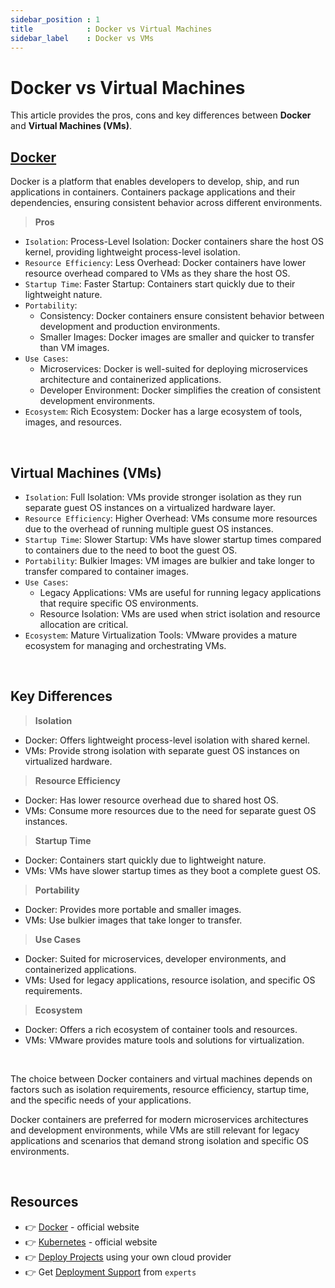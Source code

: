 ```yaml
---
sidebar_position : 1
title            : Docker vs Virtual Machines
sidebar_label    : Docker vs VMs
---
```


# Docker vs Virtual Machines

This article provides the pros, cons and key differences between **Docker** and **Virtual Machines (VMs)**. 

## [Docker](https://www.docker.com/)

Docker is a platform that enables developers to develop, ship, and run applications in containers. Containers package applications and their dependencies, ensuring consistent behavior across different environments.

> **Pros**

- `Isolation`: Process-Level Isolation: Docker containers share the host OS kernel, providing lightweight process-level isolation.
- `Resource Efficiency`: Less Overhead: Docker containers have lower resource overhead compared to VMs as they share the host OS.
- `Startup Time`: Faster Startup: Containers start quickly due to their lightweight nature.
- `Portability`: 
  - Consistency: Docker containers ensure consistent behavior between development and production environments. 
  - Smaller Images: Docker images are smaller and quicker to transfer than VM images.
- `Use Cases`: 
  - Microservices: Docker is well-suited for deploying microservices architecture and containerized applications.
  - Developer Environment: Docker simplifies the creation of consistent development environments.
- `Ecosystem`: Rich Ecosystem: Docker has a large ecosystem of tools, images, and resources.

<br />

## Virtual Machines (VMs)

- `Isolation`: Full Isolation: VMs provide stronger isolation as they run separate guest OS instances on a virtualized hardware layer.
- `Resource Efficiency`: Higher Overhead: VMs consume more resources due to the overhead of running multiple guest OS instances.
- `Startup Time`: Slower Startup: VMs have slower startup times compared to containers due to the need to boot the guest OS.
- `Portability`: Bulkier Images: VM images are bulkier and take longer to transfer compared to container images.
- `Use Cases`:
  - Legacy Applications: VMs are useful for running legacy applications that require specific OS environments.
  - Resource Isolation: VMs are used when strict isolation and resource allocation are critical.
- `Ecosystem`: Mature Virtualization Tools: VMware provides a mature ecosystem for managing and orchestrating VMs.

<br />

## Key Differences

> **Isolation** 

- Docker: Offers lightweight process-level isolation with shared kernel.
- VMs: Provide strong isolation with separate guest OS instances on virtualized hardware.

> **Resource Efficiency**

- Docker: Has lower resource overhead due to shared host OS.
- VMs: Consume more resources due to the need for separate guest OS instances.

> **Startup Time**

- Docker: Containers start quickly due to lightweight nature.
- VMs: VMs have slower startup times as they boot a complete guest OS.

> **Portability**

- Docker: Provides more portable and smaller images.
- VMs: Use bulkier images that take longer to transfer.

> **Use Cases**

- Docker: Suited for microservices, developer environments, and containerized applications.
- VMs: Used for legacy applications, resource isolation, and specific OS requirements.

> **Ecosystem**

- Docker: Offers a rich ecosystem of container tools and resources.
- VMs: VMware provides mature tools and solutions for virtualization.

<br />

The choice between Docker containers and virtual machines depends on factors such as isolation requirements, resource efficiency, startup time, and the specific needs of your applications. 

Docker containers are preferred for modern microservices architectures and development environments, 
while VMs are still relevant for legacy applications and scenarios that demand strong isolation and specific OS environments.

<br />

## Resources

- 👉 [Docker](https://www.docker.com/) - official website
- 👉 [Kubernetes](https://kubernetes.io/) - official website
- 👉 [Deploy Projects](https://deploypro.dev/) using your own cloud provider
- 👉 Get [Deployment Support](https://deploypro.dev/support/) from `experts` 
